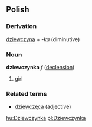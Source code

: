 ==Polish==
===Derivation===
[[dziewczyna]] + ''-ka'' (diminutive)

===Noun===
'''dziewczynka''' ''f'' ([[Wiktionary Appendix:Polish hard feminine noun declension|declension]])
# girl

===Related terms===
* [[dziewczęca]] (adjective)

[[hu:Dziewczynka]]
[[pl:Dziewczynka]]